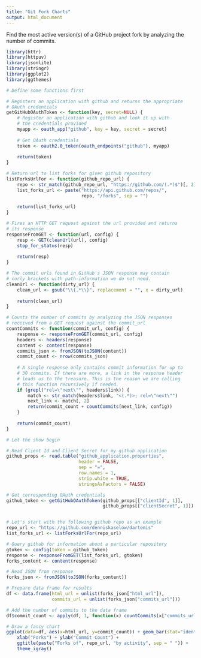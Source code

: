 ```yaml
---
title: "Git Fork Charts"
output: html_document
---
```


Find the most active version(s) of a GitHub project fork by analyzing the number of commits.

```r
library(httr)
library(httpuv)
library(jsonlite)
library(stringr)
library(ggplot2)
library(ggthemes)

# Define some functions first

# Registers an application with github and returns the appropriate
# OAuth credentials
getGitHubOAuthToken <- function(key, secret=NULL) {
    # Register an application with github and look it up with 
    # the credentials provided
    myapp <- oauth_app("github", key = key, secret = secret)
    
    # Get OAuth credentials
    token <- oauth2.0_token(oauth_endpoints("github"), myapp)
    
    return(token)
}

# Return url to list forks for given github repository
listForksUrlFor <- function(github_repo_url) {
    repo <- str_match(github_repo_url, "https://github.com/(.*)$")[, 2]
    list_forks_url <- paste("https://api.github.com/repos/", 
                            repo, "/forks", sep = "")
    
    return(list_forks_url)
}

# Fires an HTTP GET request against the url provided and returns
# its response
responseFromGET <- function(url, config) {
    resp <- GET(cleanUrl(url), config)
    stop_for_status(resp)
    
    return(resp)
}

# The commit urls found in GitHub's JSON response may contain
# curly brackets with path-information we do not need.
cleanUrl <- function(dirty_url) {
    clean_url <- gsub("\\{.*\\}", replacement = "", x = dirty_url)
    
    return(clean_url)
}

# Counts the number of commits by analyzing the JSON responses
# received from a GET request against the commit_url
countCommits <- function(commit_url, config) {
    response <- responseFromGET(commit_url, config)
    headers <- headers(response)
    content <- content(response)
    commits_json <- fromJSON(toJSON(content))
    commit_count <- nrow(commits_json)
    
    # A single response only contains commit information for up to
    # 30 commits. If there are more, a link in the response header
    # leads us to the treasure. This is the reason we are calling
    # this function recursively if needed.
    if (grepl("rel=\"next\"", headers$link)) {
        match <- str_match(headers$link, "<(.*)>; rel=\"next\"")
        next_link <- match[, 2]
        return(commit_count + countCommits(next_link, config))
    }
    
    return(commit_count)
}

# Let the show begin

# Read Client Id and Client Secret for my github application
github_props <- read.table("github_application.properties", 
                           header = FALSE,
                           sep = "=",
                           row.names = 1,
                           strip.white = TRUE,
                           stringsAsFactors = FALSE)

# Get corresponding OAuth credentials
github_token <- getGitHubOAuthToken(github_props[["clientId", 1]], 
                                    github_props[["clientSecret", 1]])


# Let's start with the following github repo as an example
repo_url <- "https://github.com/denniskaselow/dartemis"
list_forks_url <- listForksUrlFor(repo_url)

# Query github for information about a particular repository
gtoken <- config(token = github_token)
response <- responseFromGET(list_forks_url, gtoken)
forks_content <- content(response)

# Read JSON from response
forks_json <- fromJSON(toJSON(forks_content))

# Prepare data frame for results
df <- data.frame(html_url = unlist(forks_json["html_url"]), 
                 commits_url = unlist(forks_json["commits_url"]))

# Add the number of commits to the data frame
df$commit_count <- apply(df, 1, function(x) countCommits(x["commits_url"], gtoken))

# Draw a fancy chart
ggplot(data=df, aes(x=html_url, y=commit_count)) + geom_bar(stat="identity") +
    xlab("Forks") + ylab("Commit Count") +
    ggtitle(paste("Forks of", repo_url, "by activity", sep = " ")) + 
    theme_igray()

```